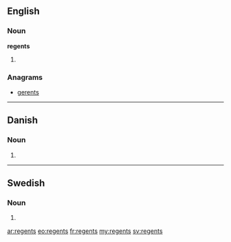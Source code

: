 {{also|Regents}}
==English==

===Noun===
'''regents'''

# {{plural of|[[regent]]}}

===Anagrams===
* [[gerents#English|gerents]]

----
==Danish==

===Noun===
{{head|da|noun}}

# {{form of|genitive singular indefinite|regent|lang=da}}

----

==Swedish==

===Noun===
{{head|sv|noun form}}

# {{sv-noun-form-indef-gen|regent}}

[[ar:regents]]
[[eo:regents]]
[[fr:regents]]
[[my:regents]]
[[sv:regents]]